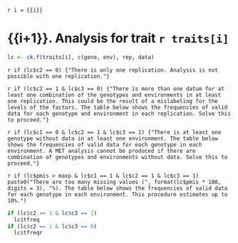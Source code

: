 `r i = {{i}}`

# {{i+1}}. Analysis for trait `r traits[i]`

```r
lc <- ck.f(traits[i], c(geno, env), rep, data)
```

`r if (lc$c2 == 0) {"There is only one replication. Analysis is not possible with one replication."}`

`r if (lc$c2 == 1 & lc$c3 == 0) {"There is more than one datum for at least one combination of the genotypes and environments in at least one replication. This could be the result of a mislabeling for the levels of the factors. The table below shows the frequencies of valid data for each genotype and environment in each replication. Solve this to proceed."}`

`r if (lc$c1 == 0 & lc$c2 == 1 & lc$c3 == 1) {"There is at least one genotype without data in at least one environment. The table below shows the frequencies of valid data for each genotype in each environment. A MET analysis cannot be produced if there are combination of genotypes and environments without data. Solve this to proceed."}`

`r if (lc$pmis > maxp & lc$c1 == 1 & lc$c2 == 1 & lc$c3 == 1) paste0("There are too many missing values (", format(lc$pmis * 100, digits = 3), "%). The table below shows the frequencies of valid data for each genotype in each environment. This procedure estimates up to 10%.")`

```r
if (lc$c2 == 1 & lc$c3 == 1)
  lc$tfreq
if (lc$c2 == 1 & lc$c3 == 0)
  lc$tfreqr
```
